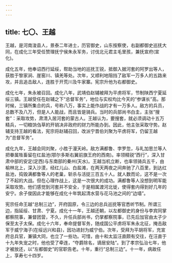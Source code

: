 ```yaml
---
---
---
```

title: 七〇、王越
---



王越，是河南浚县人，景泰二年进士，历官御史，山东按察使，右副都御史巡抚大同，在成化三年受任赞理抚宁侯朱永军务，讨伐北元君主毛里孩，兼抚宣府(宣化)。

成化五年，他奉诏西行延绥，帮助当地的巡抚王锐，抵御入据河套的阿罗出等人，获胜于黎家涧、崖窑川、镇羌等处。次年，又顺利地阻挡了敌军一万多人的五路来攻，并且追击敌人，连胜于开荒川及牛家寨。宪宗升他为右都御史。

成化七年，朱永被召回。成化八年，武靖伯赵辅被拜为平虏将军，节制陕西宁夏延绥三镇。王越受任在赵辅之下“总督军务”，地位与实权均比今天的“参谋长”高。那时候，三镇所集合的兵，号称八万，事实上能作战的才有一万多人。敌方的兵员，总数不及八万，但是人人能战，而且皆是骑兵。当时的兵部尚书白圭，主张“搜套”：采取攻势，肃清入居河套的蒙古人。王越认为，要搜套，就必须调动十五万精兵，一切粮饷刍草的开销决非政府的财力所能办到。因此，他主张采取守势。赵辅支持王越的看法，宪宗将赵辅召回，改派宁晋伯刘聚为平虏将军，仍留王越为“总督军务”。

成化九年，王越会同刘聚，小胜于漫天岭。敌方满都鲁、孛罗忽，与癿加思兰等人把眷属牲畜留在红盐池(鄂尔多斯右翼前旗王府的西南)。率领精锐“西行”，深入甘肃中部的安定(定西)与东南部的秦州(天水)。王越当机立断，也率领骑兵五千，由榆林北上，深入沙漠，经红儿山、白盐滩，在两天两夜之间奔驰了八百里，到达红盐池，捣毁满都鲁等人的老巢，斩杀与活捉三百五十人。就人数而论，这不是一次了不起的大战。但在心理作战上，这是一次很大的成功。满都鲁等人没想到明军能采取攻势。他们感觉到河套并不安全，于是相属渡河北徙，使得套内得到好几年的安宁。余子俊因此才能够在成化十年筑起清水营与花马池之间的“边墙”。

宪宗任命王越“总制三边”，开府固原，令三边的总兵巡抚等官悉听节制。所谓三边，指延绥、甘肃、宁夏。成化十一年，王越还朝，以左都御史的身份与李宾同掌都察院事，兼督团营，不久，升任兵部尚书，仍掌都察院事，已先后加官由太子少保至太子太保。成化十六年，奉命提督军务，随成国公平虏将军朱永北征，掩击敌军于威宁海子(在绥远兴和县)，因功进封为威宁伯。次年，受拜为平胡将军，充宣府总兵官，兼镇大同，也立了一些功。可惜，由十和太监汪直颇有交往，在汪直于十九年失宠之时，他也受了牵连，“夺爵除名，谪居安陆”。到了孝宗弘治七年，他才被放还，以“左都御史”的官职告老。十年，重行“总制三边”。十一年，病故任上，享寿七十四岁。